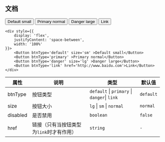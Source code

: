 
<Meta title="通用/按钮/文档" />

## 文档

<div style={{
    display: 'flex',
    justifyContent: 'space-between',
    width: '100%'
}}>
    <Button btnType='default' size='sm' >Default small</Button>
    <Button btnType='primary' >Primary normal</Button>
    <Button btnType='danger' size='lg' >Danger large</Button>
    <Button btnType='link' href='http://www.baidu.com'>Link</Button>
</div>

```
<div style={{
    display: 'flex',
    justifyContent: 'space-between',
    width: '100%'
}}>
    <Button btnType='default' size='sm' >Default small</Button>
    <Button btnType='primary' >Primary normal</Button>
    <Button btnType='danger' size='lg' >Danger large</Button>
    <Button btnType='link' href='http://www.baidu.com'>Link</Button>
</div>
```

属性|说明|类型|默认值
-|-|-|-
btnType|按钮类型| `default` &#124; `primary` &#124; `danger`&#124; `link` | `default`
size|按钮大小|`lg` &#124; `sm` &#124; `normal` | `normal`
disabled|是否禁用|`boolean` | `false`
href|链接（只有当按钮类型为`link`时才有作用）|`string` |`-`